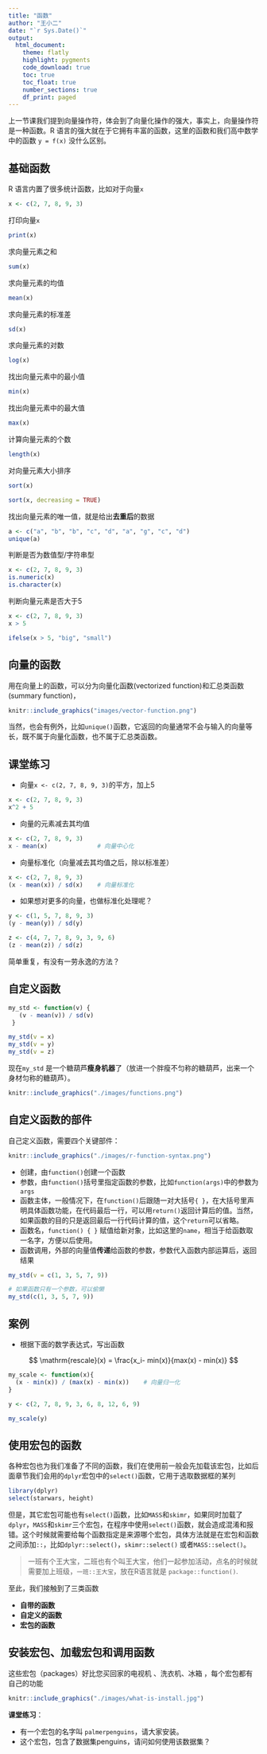 ```yaml
---
title: "函数"
author: "王小二"
date: "`r Sys.Date()`"
output: 
  html_document:
    theme: flatly
    highlight: pygments
    code_download: true
    toc: true
    toc_float: true
    number_sections: true
    df_print: paged
---
```



上一节课我们提到向量操作符，体会到了向量化操作的强大，事实上，向量操作符是一种函数。R 语言的强大就在于它拥有丰富的函数，这里的函数和我们高中数学中的函数 `y = f(x)` 没什么区别。


## 基础函数

R 语言内置了很多统计函数，比如对于向量`x`
```r
x <- c(2, 7, 8, 9, 3)
```

打印向量`x`
```r
print(x)
```


求向量元素之和
```r
sum(x)
```

求向量元素的均值
```r
mean(x)
```

求向量元素的标准差
```r
sd(x)
```

求向量元素的对数
```r
log(x)
```


找出向量元素中的最小值
```r
min(x)
```

找出向量元素中的最大值
```r
max(x)
```

计算向量元素的个数
```r
length(x)
```

对向量元素大小排序
```r
sort(x)
```

```r
sort(x, decreasing = TRUE)
```

找出向量元素的唯一值，就是给出**去重后**的数据
```r
a <- c("a", "b", "b", "c", "d", "a", "g", "c", "d")
unique(a)
```


判断是否为数值型/字符串型
```r
x <- c(2, 7, 8, 9, 3)
is.numeric(x)
is.character(x)
```

判断向量元素是否大于5
```r
x <- c(2, 7, 8, 9, 3)
x > 5
```

```r
ifelse(x > 5, "big", "small")
```




## 向量的函数

用在向量上的函数，可以分为向量化函数(vectorized function)和汇总类函数(summary function)，

```r
knitr::include_graphics("images/vector-function.png")
```

当然，也会有例外，比如`unique()`函数，它返回的向量通常不会与输入的向量等长，既不属于向量化函数，也不属于汇总类函数。


## 课堂练习

- 向量`x <- c(2, 7, 8, 9, 3)`的平方，加上5
```r
x <- c(2, 7, 8, 9, 3)
x^2 + 5
```

- 向量的元素减去其均值
```r
x <- c(2, 7, 8, 9, 3)
x - mean(x)              # 向量中心化
```


- 向量标准化（向量减去其均值之后，除以标准差）
```r
x <- c(2, 7, 8, 9, 3)
(x - mean(x)) / sd(x)    # 向量标准化
```


- 如果想对更多的向量，也做标准化处理呢？

```r
y <- c(1, 5, 7, 8, 9, 3)
(y - mean(y)) / sd(y)
```


```r
z <- c(4, 7, 7, 8, 9, 3, 9, 6)
(z - mean(z)) / sd(z)
```


简单重复，有没有一劳永逸的方法？



## 自定义函数

```r
my_std <- function(v) {
   (v - mean(v)) / sd(v)
 }
```

```r
my_std(v = x)
my_std(v = y)
my_std(v = z)
```

现在`my_std` 是一个糖葫芦**瘦身机器**了（放进一个胖瘦不匀称的糖葫芦，出来一个身材匀称的糖葫芦）。

```r
knitr::include_graphics("./images/functions.png")
```


## 自定义函数的部件

自己定义函数，需要四个关键部件：

```r
knitr::include_graphics("./images/r-function-syntax.png")
```


- 创建，由`function()`创建一个函数
- 参数，由`function()`括号里指定函数的参数，比如`function(args)`中的参数为 `args` 
- 函数主体，一般情况下，在`function()`后跟随一对大括号`{ }`，在大括号里声明具体函数功能，在代码最后一行，可以用`return()`返回计算后的值。当然，如果函数的目的只是返回最后一行代码计算的值，这个`return`可以省略。
- 函数名，`function() { }` 赋值给新对象，比如这里的`name`，相当于给函数取一名字，方便以后使用。
- 函数调用，外部的向量值**传递**给函数的参数，参数代入函数内部运算后，返回结果

```r
my_std(v = c(1, 3, 5, 7, 9)) 

# 如果函数只有一个参数，可以偷懒
my_std(c(1, 3, 5, 7, 9))
```






## 案例

- 根据下面的数学表达式，写出函数

$$
\mathrm{rescale}(x) = \frac{x_i- min(x)}{max(x) - min(x)} 
$$


```r
my_scale <- function(x){
  (x - min(x)) / (max(x) - min(x))    # 向量归一化
}

y <- c(2, 7, 8, 9, 3, 6, 8, 12, 6, 9)

my_scale(y)
```



## 使用宏包的函数

各种宏包也为我们准备了不同的函数，我们在使用前一般会先加载该宏包，比如后面章节我们会用的`dplyr`宏包中的`select()`函数，它用于选取数据框的某列
```r
library(dplyr)
select(starwars, height)
```

但是，其它宏包可能也有`select()`函数，比如`MASS`和`skimr`，如果同时加载了`dplyr`，`MASS`和`skimr`三个宏包，在程序中使用`select()`函数，就会造成混淆和报错。这个时候就需要给每个函数指定是来源哪个宏包，具体方法就是在宏包和函数之间添加`::`，比如`dplyr::select()`，`skimr::select()` 或者`MASS::select()`。


> 一班有个王大宝，二班也有个叫王大宝，他们一起参加活动，点名的时候就需要加上班级，`一班::王大宝`，放在R语言就是 `package::function()`.



至此，我们接触到了三类函数

- **自带的函数**
- **自定义的函数**
- **宏包的函数**


## 安装宏包、加载宏包和调用函数

这些宏包（packages）好比您买回家的电视机 、洗衣机、冰箱 ，每个宏包都有自己的功能

```r
knitr::include_graphics("./images/what-is-install.jpg")
```

**课堂练习**：

- 有一个宏包的名字叫 `palmerpenguins`，请大家安装。
- 这个宏包，包含了数据集penguins，请问如何使用该数据集？



